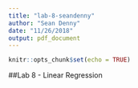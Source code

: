 ```yaml
---
title: "lab-8-seandenny"
author: "Sean Denny"
date: "11/26/2018"
output: pdf_document
---
```


```r
knitr::opts_chunk$set(echo = TRUE)
```

##Lab 8 - Linear Regression
